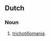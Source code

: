 ==Dutch== <!-- a guess, based on the original poster's language -->
===Noun===

# [[trichotillomania]].
